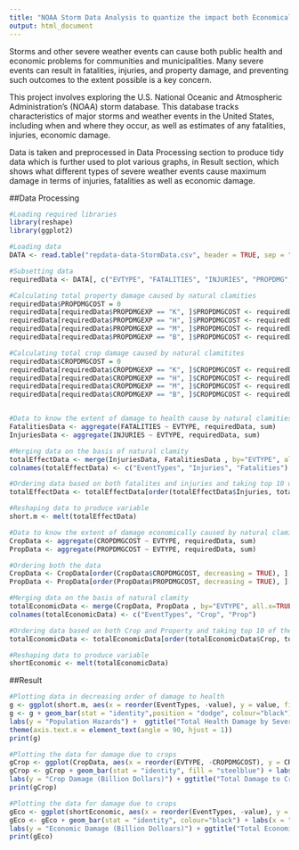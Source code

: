 ```yaml
---
title: "NOAA Storm Data Analysis to quantize the impact both Economically and Health wise"
output: html_document
---
```


Storms and other severe weather events can cause both public health and economic problems for communities and municipalities. Many severe events can result in fatalities, injuries, and property damage, and preventing such outcomes to the extent possible is a key concern.

This project involves exploring the U.S. National Oceanic and Atmospheric Administration's (NOAA) storm database. This database tracks characteristics of major storms and weather events in the United States, including when and where they occur, as well as estimates of any fatalities, injuries, economic damage.

Data is taken and preprocessed in Data Processing section to produce tidy data which is further used to plot various graphs, in Result section, which shows what different types of severe weather events cause maximum damage in terms of injuries, fatalities as well as economic damage.

##Data Processing
```r
#Loading required libraries
library(reshape)
library(ggplot2)

#Loading data
DATA <- read.table("repdata-data-StormData.csv", header = TRUE, sep = ",")

#Subsetting data
requiredData <- DATA[, c("EVTYPE", "FATALITIES", "INJURIES", "PROPDMG", "PROPDMGEXP", "CROPDMGEXP", "CROPDMG")]

#Calculating total property damage caused by natural clamities
requiredData$PROPDMGCOST = 0
requiredData[requiredData$PROPDMGEXP == "K", ]$PROPDMGCOST <- requiredData[requiredData$PROPDMGEXP == "K", ]$PROPDMG * 10^3
requiredData[requiredData$PROPDMGEXP == "H", ]$PROPDMGCOST <- requiredData[requiredData$PROPDMGEXP == "H", ]$PROPDMG * 10^2
requiredData[requiredData$PROPDMGEXP == "M", ]$PROPDMGCOST <- requiredData[requiredData$PROPDMGEXP == "M", ]$PROPDMG * 10^6
requiredData[requiredData$PROPDMGEXP == "B", ]$PROPDMGCOST <- requiredData[requiredData$PROPDMGEXP == "B", ]$PROPDMG * 10^9

#Calculating total crop damage caused by natural clamitites 
requiredData$CROPDMGCOST = 0
requiredData[requiredData$CROPDMGEXP == "K", ]$CROPDMGCOST <- requiredData[requiredData$CROPDMGEXP == "K", ]$CROPDMG * 10^3
requiredData[requiredData$CROPDMGEXP == "H", ]$CROPDMGCOST <- requiredData[requiredData$CROPDMGEXP == "H", ]$CROPDMG * 10^2
requiredData[requiredData$CROPDMGEXP == "M", ]$CROPDMGCOST <- requiredData[requiredData$CROPDMGEXP == "M", ]$CROPDMG * 10^6
requiredData[requiredData$CROPDMGEXP == "B", ]$CROPDMGCOST <- requiredData[requiredData$CROPDMGEXP == "B", ]$CROPDMG * 10^9


#Data to know the extent of damage to health cause by natural clamities
FatalitiesData <- aggregate(FATALITIES ~ EVTYPE, requiredData, sum)
InjuriesData <- aggregate(INJURIES ~ EVTYPE, requiredData, sum)

#Merging data on the basis of natural clamity
totalEffectData <- merge(InjuriesData, FatalitiesData , by="EVTYPE", all.x=TRUE)
colnames(totalEffectData) <- c("EventTypes", "Injuries", "Fatalities")

#Ordering data based on both fatalites and injuries and taking top 10 of them
totalEffectData <- totalEffectData[order(totalEffectData$Injuries, totalEffectData$Fatalities, decreasing = TRUE),][1:10,]

#Reshaping data to produce variable
short.m <- melt(totalEffectData)

#Data to know the extent of damage economically caused by natural clamities 
CropData <- aggregate(CROPDMGCOST ~ EVTYPE, requiredData, sum)
PropData <- aggregate(PROPDMGCOST ~ EVTYPE, requiredData, sum)

#Ordering both the data
CropData <- CropData[order(CropData$CROPDMGCOST, decreasing = TRUE), ][1:10, ]
PropData <- PropData[order(PropData$PROPDMGCOST, decreasing = TRUE), ][1:10, ]

#Merging data on the basis of natural clamity
totalEconomicData <- merge(CropData, PropData , by="EVTYPE", all.x=TRUE)
colnames(totalEconomicData) <- c("EventTypes", "Crop", "Prop")

#Ordering data based on both Crop and Property and taking top 10 of them
totalEconomicData <- totalEconomicData[order(totalEconomicData$Crop, totalEconomicData$Prop, decreasing = TRUE),][1:10,]

#Reshaping data to produce variable
shortEconomic <- melt(totalEconomicData)
```

##Result

```r
#Plotting data in decreasing order of damage to health
g <- ggplot(short.m, aes(x = reorder(EventTypes, -value), y = value, fill = variable))
g <- g + geom_bar(stat = "identity",position = "dodge", colour="black") + labs(x = "Event") + 
labs(y = "Population Hazards") +  ggtitle("Total Health Damage by Severe Weather Events") + 
theme(axis.text.x = element_text(angle = 90, hjust = 1))
print(g)

#Plotting the data for damage due to crops
gCrop <- ggplot(CropData, aes(x = reorder(EVTYPE, -CROPDMGCOST), y = CROPDMGCOST / 10^9))
gCrop <- gCrop + geom_bar(stat = "identity", fill = "steelblue") + labs(x = "Event") + 
labs(y = "Crop Damage (Billion Dollars)") + ggtitle("Total Damage to Crops due to Sever Weather") +             theme(axis.text.x = element_text(angle = 90, hjust = 1))
print(gCrop)

#Plotting the data for damage due to crops
gEco <- ggplot(shortEconomic, aes(x = reorder(EventTypes, -value), y = value / 10^9, fill = variable))
gEco <- gEco + geom_bar(stat = "identity", colour="black") + labs(x = "Event") + 
labs(y = "Economic Damage (Billion Dolloars)") + ggtitle("Total Economic Damage due to Sever Weather") + theme(axis.text.x = element_text(angle = 90, hjust = 1))
print(gEco)
```
